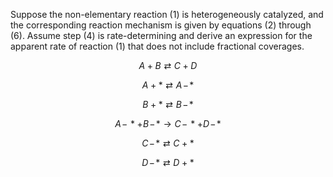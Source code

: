 Suppose the non-elementary reaction (1) is heterogeneously catalyzed, and the corresponding reaction mechanism is given by equations (2) through (6). Assume step (4) is rate-determining and derive an expression for the apparent rate of reaction (1) that does not include fractional coverages.

$$
A + B \rightleftarrows C + D \tag{1}
$$

$$
A + \ast \rightleftarrows A\!-\!\ast \tag{2}
$$

$$
B + \ast \rightleftarrows B\!-\!\ast \tag{3}
$$

$$
A\!-\!\ast + B\!-\!\ast \rightarrow C\!-\!\ast + D\!-\!\ast \tag{4}
$$

$$
C\!-\!\ast \rightleftarrows C + \ast \tag{5}
$$

$$
D\!-\!\ast \rightleftarrows D + \ast \tag{6}
$$


